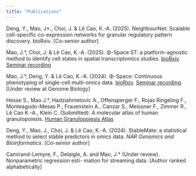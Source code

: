 ```yaml
---
title: "Publications"
---
```


Deng, Y., Mao, J*., Choi, J. & Lê Cao, K.-A. (2025). NeighbourNet: Scalable cell-specific co-expression networks for granular regulatory pattern discovery. bioRxiv. [Co-senior author]

Mao, J.*, Choi, J. & Lê Cao, K.-A. (2025). Φ-Space ST: a platform-agnostic method to identify cell states in spatial transcriptomics
studies. [bioRxiv](https://www.biorxiv.org/content/10.1101/2025.02.05.636735v1). [Seminar recording](https://mixomics.org/2025/02/webinar-%cf%86-space-st-a-platform-agnostic-method-to-identify-cell-states-in-spatial-transcriptomics-studies/)

Mao, J.*, Deng, Y. & Lê Cao, K.-A. (2024). Φ-Space: Continuous phenotyping of single-cell
multi-omics data. [bioRxiv](https://www.biorxiv.org/content/10.1101/2024.06.19.599787v1.full). [Seminar recording](https://mixomics.org/2024/06/phispace/). [Under review at Genome Biology]

Hesse S., Mao J.*, Hadziahmetovic A., Offensperger F., Rojas Ringeling F., Monteagudo-Mesas
P., Frauenstein A., Canzar S., Meissner F., Zimmer R., Lê Cao K.-A., Klein C. (Submitted). A
molecular atlas of human granulopoiesis. [Human Granulopoiesis Atlas](https://granulopoiesis.com/)

Deng, Y., Mao, J., Choi, J. & Lê Cao, K.-A. (2024). StableMate: a statistical method to select
stable predictors in omics data. *NAR Genomics and Bioinformatics*. [Co-senior author]

Camirand-Lemyre, F., Delaigle, A. and Mao, J.* (Under review). Nonparametric regression esti-
mation for streaming data. [Author ranked alphabetically]